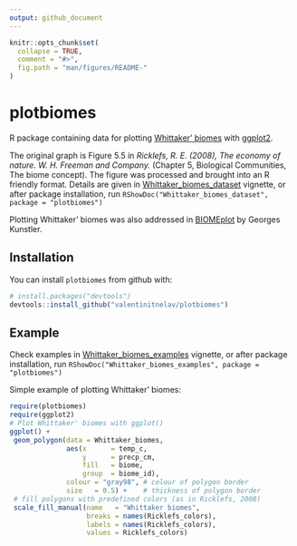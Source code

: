 ```yaml
---
output: github_document
---
```


<!-- README.md is generated from README.Rmd. Please edit that file -->

```r
knitr::opts_chunk$set(
  collapse = TRUE,
  comment = "#>",
  fig.path = "man/figures/README-"
)
```

# plotbiomes

R package containing data for plotting [Whittaker' biomes](https://en.wikipedia.org/wiki/Biome#Whittaker_.281962.2C_1970.2C_1975.29_biome-types) with [ggplot2](https://github.com/tidyverse/ggplot2).

The original graph is Figure 5.5 in *Ricklefs, R. E. (2008), The economy of nature. W. H. Freeman and Company.* (Chapter 5, Biological Communities, The biome concept). The figure was processed and brought into an R friendly format. Details are given in [Whittaker_biomes_dataset](https://rawgit.com/valentinitnelav/plotbiomes/master/inst/doc/Whittaker_biomes_dataset.html) vignette, or after package installation, run `RShowDoc("Whittaker_biomes_dataset", package = "plotbiomes")`

Plotting Whittaker' biomes was also addressed in [BIOMEplot](https://github.com/kunstler/BIOMEplot) by Georges Kunstler.

## Installation

You can install `plotbiomes` from github with:

```r
# install.packages("devtools")
devtools::install_github("valentinitnelav/plotbiomes")
```

## Example

Check examples in [Whittaker_biomes_examples](https://rawgit.com/valentinitnelav/plotbiomes/master/inst/doc/Whittaker_biomes_examples.html) vignette, or after package installation, run `RShowDoc("Whittaker_biomes_examples", package = "plotbiomes")`

Simple example of plotting Whittaker' biomes:

```r
require(plotbiomes)
require(ggplot2)
# Plot Whittaker' biomes with ggplot()
ggplot() +
 geom_polygon(data = Whittaker_biomes,
              aes(x      = temp_c,
                  y      = precp_cm,
                  fill   = biome,
                  group  = biome_id),
              colour = "gray98", # colour of polygon border
              size   = 0.5) +    # thickness of polygon border
 # fill polygons with predefined colors (as in Ricklefs, 2008)
 scale_fill_manual(name   = "Whittaker biomes",
                   breaks = names(Ricklefs_colors),
                   labels = names(Ricklefs_colors),
                   values = Ricklefs_colors)
```

